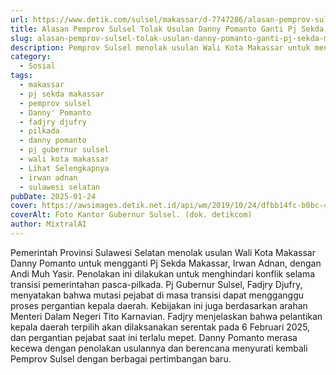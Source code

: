 ```yaml
---
url: https://www.detik.com/sulsel/makassar/d-7747286/alasan-pemprov-sulsel-tolak-usulan-danny-pomanto-ganti-pj-sekda-makassar
title: Alasan Pemprov Sulsel Tolak Usulan Danny Pomanto Ganti Pj Sekda Makassar
slug: alasan-pemprov-sulsel-tolak-usulan-danny-pomanto-ganti-pj-sekda-makassar
description: Pemprov Sulsel menolak usulan Wali Kota Makassar untuk mengganti Pj Sekda. Keputusan diambil untuk menghindari konflik menjelang pelantikan kepala daerah.
category:
  - Sosial
tags:
  - makassar
  - pj sekda makassar
  - pemprov sulsel
  - Danny' Pomanto
  - fadjry djufry
  - pilkada
  - danny pomanto
  - pj gubernur sulsel
  - wali kota makassar
  - Lihat Selengkapnya
  - irwan adnan
  - sulawesi selatan
pubDate: 2025-01-24
cover: https://awsimages.detik.net.id/api/wm/2019/10/24/dfbb14fc-b0bc-4b4e-97aa-1ad5d777b234_169.jpeg?wid=54&w=650&v=1&t=jpeg
coverAlt: Foto Kantor Gubernur Sulsel. (dok. detikcom)
author: MixtralAI
---
```

Pemerintah Provinsi Sulawesi Selatan menolak usulan Wali Kota Makassar Danny Pomanto untuk mengganti Pj Sekda Makassar, Irwan Adnan, dengan Andi Muh Yasir. Penolakan ini dilakukan untuk menghindari konflik selama transisi pemerintahan pasca-pilkada. Pj Gubernur Sulsel, Fadjry Djufry, menyatakan bahwa mutasi pejabat di masa transisi dapat mengganggu proses pergantian kepala daerah. Kebijakan ini juga berdasarkan arahan Menteri Dalam Negeri Tito Karnavian. Fadjry menjelaskan bahwa pelantikan kepala daerah terpilih akan dilaksanakan serentak pada 6 Februari 2025, dan pergantian pejabat saat ini terlalu mepet. Danny Pomanto merasa kecewa dengan penolakan usulannya dan berencana menyurati kembali Pemprov Sulsel dengan berbagai pertimbangan baru.
